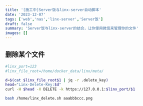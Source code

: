```yaml
---
title: '[施工中]Server饭与linx-server自动脚本'
date: '2023-12-07'
tags: ['web','nas','linx-server','Server饭']
draft: false
summary: 'Server饭与linx-server的结合，让你使用微信来管理你的文件'
images: []
---
```



## 删除某个文件


```bash:/home/linx_delete.sh
#linx_port=123
#linx_file_root=/home/docker_data/linx/meta/

d=$(cat $linx_file_root$1 | jq -r .delete_key)
head="Linx-Delete-Key:$d"
curl -H $head -X DELETE -k https://127.0.0.1:$linx_port/$1
```

```bash
bash /home/linx_delete.sh aaabbbccc.png
```